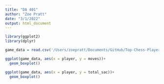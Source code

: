```yaml
---
title: "DA 401"
author: "Zoe Pratt"
date: "3/1/2022"
output: html_document
---
```


```r
library(ggplot2)
library(dplyr)
```

```r
game_data = read.csv('/Users/zoepratt/Documents/GitHub/Top-Chess-Players/data/player_piece_sac_data.csv')
```

```r
ggplot(game_data, aes(x = player, y = moves))+
  geom_boxplot()
```

```r
ggplot(game_data, aes(x = player, y = total_sac))+
  geom_boxplot()
```

